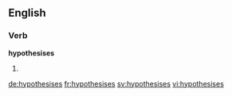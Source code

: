 ==English==

===Verb===
'''hypothesises'''

# {{en-third-person singular of|hypothesise}}

[[de:hypothesises]]
[[fr:hypothesises]]
[[sv:hypothesises]]
[[vi:hypothesises]]